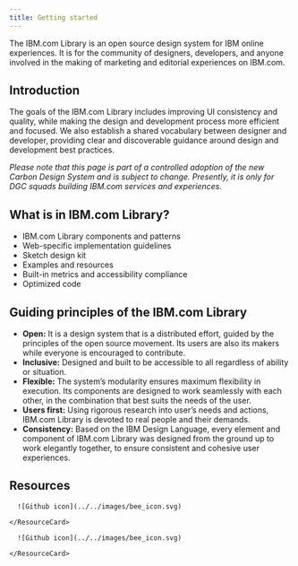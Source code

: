 ```yaml
---
title: Getting started
---
```


<PageDescription>

The IBM.com Library is an open source design system for IBM online experiences. It is for the community of designers, developers, and anyone involved in the making of marketing and editorial experiences on IBM.com.

</PageDescription>

## Introduction
The goals of the IBM.com Library includes improving UI consistency and quality, while making the design and development process more efficient and focused. We also establish a shared vocabulary between designer and developer, providing clear and discoverable guidance around design and development best practices.

_Please note that this page is part of a controlled adoption of the new Carbon Design System and is subject to change. Presently, it is only for DGC squads building IBM.com services and experiences._

## What is in IBM.com Library?
* IBM.com Library components and patterns
* Web-specific implementation guidelines 
* Sketch design kit 
* Examples and resources
* Built-in metrics and accessibility compliance
* Optimized code

## Guiding principles of the IBM.com Library
* **Open:** It is a design system that is a distributed effort, guided by the principles of the open source movement. Its users are also its makers while everyone is encouraged to contribute.
* **Inclusive:** Designed and built to be accessible to all regardless of ability or situation.
* **Flexible:** The system’s modularity ensures maximum flexibility in execution. Its components are designed to work seamlessly with each other, in the combination that best suits the needs of the user.
* **Users first:** Using rigorous research into user’s needs and actions, IBM.com Library is devoted to real people and their demands.
* **Consistency:** Based on the IBM Design Language, every element and component of IBM.com Library was designed from the ground up to work elegantly together, to ensure consistent and cohesive user experiences.

## Resources 

<Row className="resource-card-group">
  <Column colMd={4} colLg={4} noGutterSm>
    <ResourceCard
      subTitle="Find additional resources"
      href="#"
    >
      
      ![Github icon](../../images/bee_icon.svg)
      
    </ResourceCard>
  </Column>
  <Column colMd={4} colLg={4} noGutterSm>
    <ResourceCard
      subTitle="Find help & support"          
      href="#"
    >
      
      ![Github icon](../../images/bee_icon.svg)
      
    </ResourceCard>
  </Column>
</Row>
